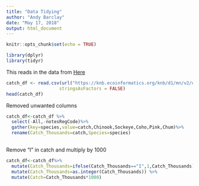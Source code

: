 ```yaml
---
title: "Data Tidying"
author: "Andy Barclay"
date: "May 17, 2018"
output: html_document
---
```


```r
knitr::opts_chunk$set(echo = TRUE)
```

```r
library(dplyr)
library(tidyr)
```

This reads in the data from [Here](https://knb.ecoinformatics.org/knb/d1/mn/v2/object/df35b.302.1)

```r
catch_df <- read.csv(url("https://knb.ecoinformatics.org/knb/d1/mn/v2/object/df35b.302.1", method = "libcurl"),
                    stringsAsFactors = FALSE)
head(catch_df)
```

Removed unwanted columns
```r

catch_df<-catch_df %>% 
  select(-All,-notesRegCode)%>% 
  gather(key=species,value=catch,Chinook,Sockeye,Coho,Pink,Chum)%>% 
  rename(Catch_Thousands=catch,Species=species)
 
```

Remove "I" in catch and multiply by 1000

```r

catch_df<-catch_df%>%
  mutate(Catch_Thousands=ifelse(Catch_Thousands=="I",1,Catch_Thousands)) %>%
  mutate(Catch_Thousands=as.integer(Catch_Thousands)) %>%
  mutate(Catch=Catch_Thousands*1000)

```
